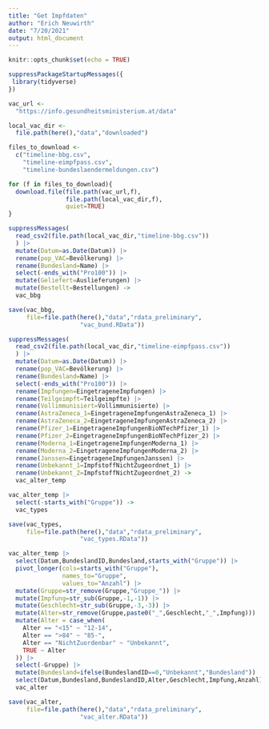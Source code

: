 ```yaml
---
title: "Get Impfdaten"
author: "Erich Neuwirth"
date: "7/20/2021"
output: html_document
---
```


```r
knitr::opts_chunk$set(echo = TRUE)
```

```r
suppressPackageStartupMessages({
 library(tidyverse) 
})
```

```r
vac_url <- 
  "https://info.gesundheitsministerium.at/data"
```

```r
local_vac_dir <-
  file.path(here(),"data","downloaded")
```
```r
files_to_download <-
  c("timeline-bbg.csv",
    "timeline-eimpfpass.csv",
    "timeline-bundeslaendermeldungen.csv")
```


```r
for (f in files_to_download){
  download.file(file.path(vac_url,f),
                file.path(local_vac_dir,f),
                quiet=TRUE)
}
```


```r
suppressMessages(
  read_csv2(file.path(local_vac_dir,"timeline-bbg.csv"))
  ) |>
  mutate(Datum=as.Date(Datum)) |>
  rename(pop_VAC=Bevölkerung) |>
  rename(Bundesland=Name) |>
  select(-ends_with("Pro100")) |>
  mutate(Geliefert=Auslieferungen) |>
  mutate(Bestellt=Bestellungen) ->
  vac_bbg
```

```r
save(vac_bbg,
     file=file.path(here(),"data","rdata_preliminary",
                    "vac_bund.RData"))
```

```r
suppressMessages(
  read_csv2(file.path(local_vac_dir,"timeline-eimpfpass.csv"))
  ) |>
  mutate(Datum=as.Date(Datum)) |>
  rename(pop_VAC=Bevölkerung) |>
  rename(Bundesland=Name) |>
  select(-ends_with("Pro100")) |>
  rename(Impfungen=EingetrageneImpfungen) |>
  rename(Teilgeimpft=Teilgeimpfte) |>
  rename(Vollimmunisiert=Vollimmunisierte) |>
  rename(AstraZeneca_1=EingetrageneImpfungenAstraZeneca_1) |>
  rename(AstraZeneca_2=EingetrageneImpfungenAstraZeneca_2) |>
  rename(Pfizer_1=EingetrageneImpfungenBioNTechPfizer_1) |>
  rename(Pfizer_2=EingetrageneImpfungenBioNTechPfizer_2) |>
  rename(Moderna_1=EingetrageneImpfungenModerna_1) |>
  rename(Moderna_2=EingetrageneImpfungenModerna_2) |>
  rename(Janssen=EingetrageneImpfungenJanssen) |>
  rename(Unbekannt_1=ImpfstoffNichtZugeordnet_1) |>
  rename(Unbekannt_2=ImpfstoffNichtZugeordnet_2) ->
  vac_alter_temp
```

```r
vac_alter_temp |> 
  select(-starts_with("Gruppe")) ->
  vac_types
```

```r
save(vac_types,
     file=file.path(here(),"data","rdata_preliminary",
                    "vac_types.RData"))
```


```r
vac_alter_temp |> 
  select(Datum,BundeslandID,Bundesland,starts_with("Gruppe")) |>
  pivot_longer(cols=starts_with("Gruppe"),
               names_to="Gruppe",
               values_to="Anzahl") |>
  mutate(Gruppe=str_remove(Gruppe,"Gruppe_")) |>
  mutate(Impfung=str_sub(Gruppe,-1,-1)) |>
  mutate(Geschlecht=str_sub(Gruppe,-3,-3)) |>
  mutate(Alter=str_remove(Gruppe,paste0("_",Geschlecht,"_",Impfung))) |>
  mutate(Alter = case_when(
    Alter == "<15" ~ "12-14",
    Alter == ">84" ~ "85-",
    Alter == "NichtZuordenbar" ~ "Unbekannt",
    TRUE ~ Alter
  )) |>
  select(-Gruppe) |>
  mutate(Bundesland=ifelse(BundeslandID==0,"Unbekannt","Bundesland")) |>
  select(Datum,Bundesland,BundeslandID,Alter,Geschlecht,Impfung,Anzahl) ->
  vac_alter
```


```r
save(vac_alter,
     file=file.path(here(),"data","rdata_preliminary",
                    "vac_alter.RData"))
```

